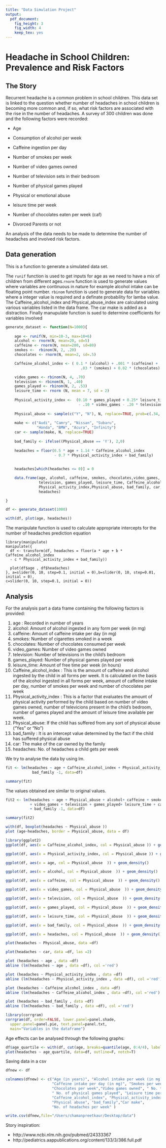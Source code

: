 ```yaml
---
title: "Data Simulation Project"
output:
  pdf_document:
    fig_height: 3
    fig_width: 4
    keep_tex: yes
---
```

# Headache in School Children: Prevalence and Risk Factors

## The Story

Recurrent headache is a common problem in school children. This data set is linked to the question whether number of headaches in school children is becoming more common and, if so, what risk factors are associated with the rise in the number of headaches. A survey of 300 children was done and the following factors were recorded: 

* Age

* Consumption of alcohol per week

* Caffeine ingestion per day

* Number of smokes per week

* Number of video games owned

* Number of television sets in their bedroom

* Number of physical games played

* Physical or emotional abuse

* leisure time per week

* Number of chocolates eaten per week (caf)

* Divorced Parents or not 

An analysis of the data needs to be made to determine the number of headaches and involved risk factors.

## Data generation

This is a function to generate a simulated data set.

The `runif` function is used to get inputs for age as we need to have a mix of children from different ages.`rnorm` function is used to generate values where variables are continuous in nature for example alcohol intake can be floating point number. `rbinom` function is used to generate data for variables where a integer value is required and a definate probability for lamba value. The Caffeine_alcohol_index and Physical_abuse_index are calculated using various variables listed in the data frame. The car make is added as a distraction. Finally manupulate function is sued to determine coefficients for variables involved 

```r

generate_dataset <- function(N=1000){
  
    age <- runif(N, min=10-3, max=10+6)
    alcohol <- rnorm(N, mean=20, sd=5)
    caffeine <- rnorm(N, mean=200, sd=80)
    smokes <-  rbinom(N, 2, .20)
    chocolates <- rnorm(N, mean=2, sd=.5)

    Caffeine_alcohol_index <- ( 0.1 * (alcohol) + .001 * (caffeine) + 
                                  .03 * (smokes) + 0.02 * (chocolates) )

    video_games <- rbinom(N, 4, .70)
    television <- rbinom(N, 1, .40)
    games_played <- rbinom(N, 2, .53)
    leisure_time <- rnorm (N, mean = 7, sd = 2)
    
    Physical_activity_index <-  (0.10 * games_played + 0.25* leisure_time 
                                 - .10 * video_games - .20 * television) 
    
    Physical_abuse <- sample(c("Y", "N"), N, replace=TRUE, prob=c(.34, .66))
    
    make <- c("Audi", "Camry", "Nissan", "Subaru", 
              "Honda", "BMW", "Acura", "Infinity")
    car <- sample(make, N, replace=TRUE)
    
    bad_family <- ifelse((Physical_abuse == 'Y'), 2,0) 
    
    headaches = floor(0.5 * age + 1.14 * Caffeine_alcohol_index 
                      - 0.7 * Physical_activity_index + bad_family)
    
    
    headaches[which(headaches <= 0)] = 0

    data.frame(age, alcohol, caffeine, smokes, chocolates,video_games, 
               television, games_played, leisure_time, Caffeine_alcohol_index, 
               Physical_activity_index,Physical_abuse, bad_family, car, 
               headaches)

}

df <- generate_dataset(1000)

with(df, plot(age, headaches))

```

The manipulate function is used to calculate appropriate intercepts for the number of headaches prediction equation

```
library(manipulate)
manipulate({ 
  df <- transform(df, headaches = floor(a * age + b * Caffeine_alcohol_index 
  - c * Physical_activity_index + bad_family))
  
  plot(df$age , df$headaches)
}, a=slider(0, 10, step=0.1, initial = 0),b=slider(0, 10, step=0.01, initial = 0), 
c=slider(0, 10, step=0.1, initial = 0))
```


## Analysis

For the analysis part a data frame containing the following factors is provided:

1. age : Recorded in number of years
2. alcohol: Amount of alcohol ingested in any form per week (in mg)
3. caffeine: Amount of caffeine intake per day (in mg)
4. smokes: Number of cigarettes smoked in a week
5. chocolates: Number of chocolates consumed per week 
6. video_games: Number of video games owned
7. television: Number of televisions in the child's bedroom
8. games_played: Number of physical games played per week
9. leisure_time: Amount of free time per week (in hours)
10. Caffeine_alcohol_index : This is the amount of caffeine and alcohol ingested by the child in all forms per week. It is calculated on the basis of the alcohol ingested in all forms per week, amount of caffeine intake per day, number of smokes per week and number of chocolates per week
11. Physical_activity_index :  This is a factor that evaluates the amount of physical activity performed by the child based on number of video games owned, number of televicions present in the child's bedroom, number of games played and the amount of leisure time available per week. 
12. Physical_abuse: If the child has suffered from any sort of physical abuse ("Yes" or "No")
13. bad_family : It is an intercept value determined by the fact if the child has suffered physical abuse
14. car: The make of the car owned by the family
15. headaches: No. of headaches a child gets per week

We try to analyse the data by using lm. 

```r

fit <- lm(headaches ~ age + Caffeine_alcohol_index + Physical_activity_index + 
            bad_family -1, data=df)

summary(fit)
```

The values obtained are similar to original values.

```r
fit2 <- lm(headaches ~ age + Physical_abuse + alcohol+ caffeine + smokes + chocolates 
           + video_games + television + games_played+ leisure_time + car 
           + bad_family -1, data=df)

summary(fit2)
```

```r

with(df, boxplot(headaches ~ Physical_abuse ))
plot (age~headaches, border = Physical_abuse, data = df)

library(ggplot2)
ggplot(df, aes(x = Caffeine_alcohol_index, col = Physical_abuse )) + geom_density()

ggplot(df, aes(x = Physical_activity_index, col = Physical_abuse )) + geom_density()

ggplot(df, aes(x = age, col = Physical_abuse  )) + geom_density()

ggplot(df, aes(x = alcohol, col = Physical_abuse  )) + geom_density()

ggplot(df, aes(x = caffeine, col = Physical_abuse  )) + geom_density()

ggplot(df, aes(x = video_games, col = Physical_abuse  )) + geom_density()

ggplot(df, aes(x = television, col = Physical_abuse  )) + geom_density()

ggplot(df, aes(x = games_played, col = Physical_abuse  )) + geom_density()

ggplot(df, aes(x = leisure_time, col = Physical_abuse  )) + geom_density()

ggplot(df, aes(x = bad_family, col = Physical_abuse  )) + geom_density()

ggplot(df, aes(x = headaches, col = Physical_abuse  )) + geom_density()

plot(headaches ~ Physical_abuse, data =df)

plot(headaches ~ car, data =df, las =2)

plot (headaches ~ age , data =df)
abline (lm(headaches ~ age , data =df), col ='red')

plot (headaches ~ Physical_activity_index , data =df)
abline (lm(headaches ~ Physical_activity_index , data =df), col ='red')

plot (headaches ~ Caffeine_alcohol_index , data =df)
abline (lm(headaches ~ Caffeine_alcohol_index , data =df), col ='red')

plot (headaches ~ bad_family , data =df)
abline (lm(headaches ~ bad_family , data =df), col ='red')

library(corrgram)
corrgram(df, order=FALSE, lower.panel=panel.shade,
  upper.panel=panel.pie, text.panel=panel.txt,
  main="Variables in the dataframe")
```

Age effects can be analysed through the following graphs:

```r

df$age_quartile <- with(df, cut(age, breaks=quantile(age, 0:4/4), labels=1:4))
plot(headaches ~ age_quartile, data=df, outline=F, notch=T)
```

Saving data in a csv

```r
dfnew <- df

colnames(dfnew) <- c("Age (in years)", "Alcohol intake per week (in mg)", 
                     "Caffeine intake per day (in mg)", "Smokes per week", 
                     "Chocolates per week","Video games owned", " No. tv sets in bedroom", 
                     " No. of physical games played", "Leisure time per week (in hours)",
                     "Caffeine_alcohol_index", "Physical_activity_index", 
                     "Physical abuse", "bad_family","Car make",
                     "No. of headaches per week" )

write.csv(dfnew,file="/Users/chamanpreetkaur/Desktop/data")
```

Story inspiration:

* http://www.ncbi.nlm.nih.gov/pubmed/24333367
* http://pediatrics.aappublications.org/content/133/3/386.full.pdf
